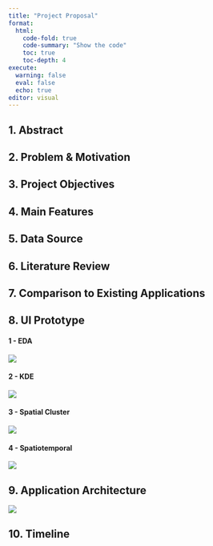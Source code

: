```yaml
---
title: "Project Proposal"
format: 
  html: 
    code-fold: true
    code-summary: "Show the code"
    toc: true
    toc-depth: 4
execute: 
  warning: false
  eval: false
  echo: true
editor: visual
---
```


## 1. Abstract

## 2. Problem & Motivation

## 3. Project Objectives

## 4. Main Features

## **5. Data Source**

## **6. Literature Review**

## **7. Comparison to Existing Applications**

## **8. UI Prototype**

::: panel-tabset
#### 1 - EDA

![](images/balls-Page-3.drawio.png)

#### 2 - KDE

![](images/balls-Page-3.drawio-02.png)\

#### 3 - Spatial Cluster

![](images/balls-Page-3.drawio-05.png)

#### 4 - Spatiotemporal

![](images/balls-Page-3.drawio-04.png)
:::

## **9. Application Architecture**

![](images/architecturaldiagram-01.png)

## **10. Timeline**

